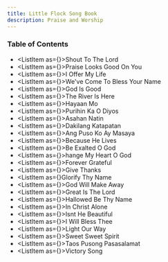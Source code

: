 ```yaml
---
title: Little Flock Song Book
description: Praise and Worship
---
```



### Table of Contents

* <ListItem as={<Link to="/ShoutToTheLord" />}>Shout To The Lord</ListItem>
* <ListItem as={<Link to="/PraiseLooksGoodOnYou" />}>Praise Looks Good On You</ListItem>
* <ListItem as={<Link to="/IOfferMyLife" />}>I Offer My Life</ListItem>
* <ListItem as={<Link to="/WeveComeToBless" />}>We've Come To Bless Your Name</ListItem>
* <ListItem as={<Link to="/GodIsGood" />}>God Is Good</ListItem>
* <ListItem as={<Link to="/TheRiverIsHere" />}>The River Is Here</ListItem>
* <ListItem as={<Link to="/HayaanMo" />}>Hayaan Mo</ListItem>
* <ListItem as={<Link to="/PurihinKaODiyos" />}>Purihin Ka O Diyos</ListItem>
* <ListItem as={<Link to="/AsahanNatin" />}>Asahan Natin</ListItem>
* <ListItem as={<Link to="/DakilangKatapatan" />}>Dakilang Katapatan</ListItem>
* <ListItem as={<Link to="/AngPusoKoyMasaya" />}>Ang Puso Ko Ay Masaya</ListItem>
* <ListItem as={<Link to="/BecauseHeLives" />}>Because He Lives</ListItem>
* <ListItem as={<Link to="/BeExaltedOGod" />}>Be Exalted O God</ListItem>
* <ListItem as={<Link to="/ChangeMyHeartOGod" />}>hange My Heart O God</ListItem>
* <ListItem as={<Link to="/ForeverGrateful" />}>Forever Grateful</ListItem>
* <ListItem as={<Link to="/GiveThanks" />}>Give Thanks</ListItem>
* <ListItem as={<Link to="/GlorifyThyName" />}Glorify Thy Name</ListItem>
* <ListItem as={<Link to="/GodWillMakeAway" />}>God Will Make Away</ListItem>
* <ListItem as={<Link to="/GreatIsTheLord" />}>Great Is The Lord</ListItem>
* <ListItem as={<Link to="/HallowedBeThyName" />}>Hallowed Be Thy Name</ListItem>
* <ListItem as={<Link to="/InChristAlone" />}>In Christ Alone</ListItem>
* <ListItem as={<Link to="/IsntHeBeautiful" />}>Isnt He Beautiful</ListItem>
* <ListItem as={<Link to="/IWillBlessThee" />}>I Will Bless Thee</ListItem>
* <ListItem as={<Link to="/LightOurWay" />}>Light Our Way</ListItem>
* <ListItem as={<Link to="/SweetSweetSpirit" />}>Sweet Sweet Spirit</ListItem>
* <ListItem as={<Link to="/TaosPusongPasasalamat" />}>Taos Pusong Pasasalamat</ListItem>
* <ListItem as={<Link to="/VictorySong" />}>Victory Song</ListItem>
